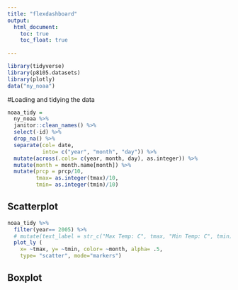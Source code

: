 ```yaml
---
title: "flexdashboard"
output: 
  html_document:
    toc: true
    toc_float: true
  
---
```


```r
library(tidyverse)
library(p8105.datasets)
library(plotly)
data("ny_noaa") 
```

#Loading and tidying the data 

```r
noaa_tidy = 
  ny_noaa %>% 
  janitor::clean_names() %>% 
  select(-id) %>% 
  drop_na() %>% 
  separate(col= date, 
           into= c("year", "month", "day")) %>% 
  mutate(across(.cols= c(year, month, day), as.integer)) %>% 
  mutate(month = month.name[month]) %>% 
  mutate(prcp = prcp/10, 
         tmax= as.integer(tmax)/10, 
         tmin= as.integer(tmin)/10)

```


## Scatterplot 

```r
noaa_tidy %>% 
  filter(year== 2005) %>% 
  # mutate(text_label = str_c("Max Temp: C", tmax, "Min Temp: C", tmin))
  plot_ly (
    x= ~tmax, y= ~tmin, color= ~month, alpha= .5, 
    type= "scatter", mode="markers")
```

## Boxplot

```r

```

